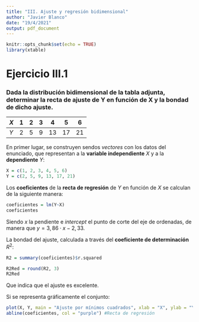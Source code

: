 ```yaml
---
title: "III. Ajuste y regresión bidimensional"
author: "Javier Blanco"
date: "19/4/2021"
output: pdf_document
---
```


```r
knitr::opts_chunk$set(echo = TRUE)
library(xtable)
```

# Ejercicio III.1

### Dada la distribución bidimensional de la tabla adjunta, determinar la recta de ajuste de Y en función de X y la bondad de dicho ajuste.

$X$ | 1 | 2 | 3 | 4  | 5  | 6
----| - | - | - | -- | -- | -- 
$Y$ | 2 | 5 | 9 | 13 | 17 | 21

En primer lugar, se construyen sendos *vectores* con los datos del enunciado, que representan a la **variable independiente** $X$ y a la **dependiente** $Y$:

```r
X = c(1, 2, 3, 4, 5, 6)
Y = c(2, 5, 9, 13, 17, 21)
```

Los **coeficientes** de la **recta de regresión** de $Y$ en función de $X$ se calculan de la siguiente manera:

```r
coeficientes = lm(Y~X)
coeficientes
```

Siendo *x* la pendiente e *intercept* el punto de corte del eje de ordenadas, de manera que $y = 3,86\cdot x - 2,33$.

La bondad del ajuste, calculada a través del **coeficiente de determinación** $R^{2}$:

```r
R2 = summary(coeficientes)$r.squared

R2Red = round(R2, 3)
R2Red
```

Que indica que el ajuste es excelente.

Si se representa gráficamente el conjunto:

```r
plot(X, Y, main = "Ajuste por mínimos cuadrados", xlab = "X", ylab = "Y")
abline(coeficientes, col = "purple") #Recta de regresión
```

